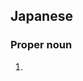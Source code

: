 ==Japanese==
{{ja-kanjitab|隆|祐}}

===Proper noun===
{{ja-pos|proper|りゅうすけ}}

# {{given name|male|lang=ja|sort=りゅうすけ}}